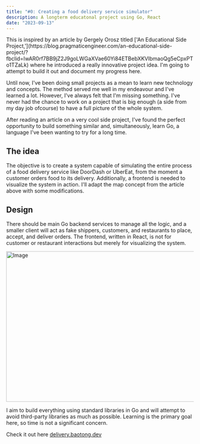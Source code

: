 ```yaml
---
title: "#0: Creating a food delivery service simulator"
description: A longterm educatonal project using Go, React
date: "2023-09-13"
---
```


<Callout>
  This is inspired by an article by Gergely Orosz titled ['An Educational Side
  Project,'](https://blog.pragmaticengineer.com/an-educational-side-project/?fbclid=IwAR0rf7BB9jZ2J9goLWGaXVae60Yi84ETBebXKVIbmaoQg5eCpxPTo1TZaLk)
  where he introduced a really innovative project idea. I'm going to attempt to
  build it out and document my progress here.
</Callout>

Until now, I've been doing small projects as a mean to learn new technology and concepts. The method served me well in my endeavour and I've learned a lot.
However, I've always felt that I'm missing something. I've never had the chance to work on a project that is big enough (a side from my day job ofcourse) to have a full picture of the whole system.

After reading an article on a very cool side project, I've found the perfect opportunity to build something similar and,
simultaneously, learn Go, a language I've been wanting to try for a long time.

## The idea

The objective is to create a system capable of simulating the entire process of a food delivery service like DoorDash
or UberEat, from the moment a customer orders food to its delivery. Additionally, a frontend is needed to visualize the
system in action. I'll adapt the map concept from the article above with some modifications.

## Design

There should be main Go backend services to manage all the logic, and a smaller client will act as fake shippers,
customers, and restaurants to place, accept, and deliver orders. The frontend, written in React, is not for customer or
restaurant interactions but merely for visualizing the system.

<Image
  src="/images/blog/doordash-clone.jpg"
  width="718"
  height="404"
  alt="Image"
  className="rounded-md py-2"
/>

I aim to build everything using standard libraries in Go and will attempt to avoid third-party libraries as much as
possible. Learning is the primary goal here, so time is not a significant concern.

Check it out here [delivery.baotong.dev](https://delivery.baotong.dev)
